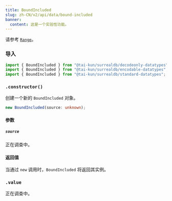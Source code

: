 ```yaml
---
title: BoundIncluded
slug: zh-CN/v2/api/data/bound-included
banner:
  content: 这是一个实验性功能。
---
```



请参考 [`Range`](/v2/api/data/range)。

### 导入

```ts
import { BoundIncluded } from "@tai-kun/surrealdb/decodeonly-datatypes";
import { BoundIncluded } from "@tai-kun/surrealdb/encodable-datatypes";
import { BoundIncluded } from "@tai-kun/surrealdb/standard-datatypes";
```

### `.constructor()`

创建一个新的 `BoundIncluded` 对象。

```ts
new BoundIncluded(source: unknown);
```

#### 参数

##### `source`

正在调查中。

#### 返回值

当通过 `new` 调用时，`BoundIncluded` 将返回其实例。

### `.value` <Badge variant="instance" /><Badge variant="property" /><Badge variant="decodeonly" />

正在调查中。
